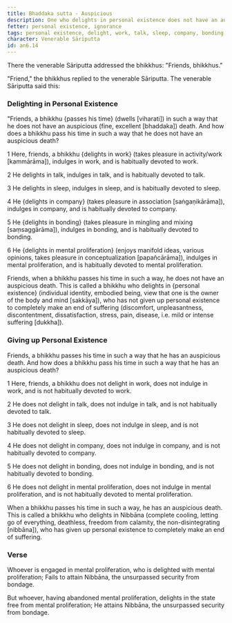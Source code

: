 ```yaml
---
title: Bhaddaka sutta - Auspicious
description: One who delights in personal existence does not have an auspicious death. One who delights in Nibbāna and gives up personal existence has an auspicious death.
fetter: personal existence, ignorance
tags: personal existence, delight, work, talk, sleep, company, bonding, mental proliferation, Nibbāna, auspicious, suffering, death, an, an6
character: Venerable Sāriputta
id: an6.14
---
```


There the venerable Sāriputta addressed the bhikkhus: "Friends, bhikkhus."

"Friend," the bhikkhus replied to the venerable Sāriputta. The venerable Sāriputta said this:

### Delighting in Personal Existence

"Friends, a bhikkhu \{passes his time} (dwells [viharati]) in such a way that he does not have an auspicious (fine, excellent [bhaddaka]) death. And how does a bhikkhu pass his time in such a way that he does not have an auspicious death?

1 Here, friends, a bhikkhu \{delights in work} (takes pleasure in activity/work [kammārāma]), indulges in work, and is habitually devoted to work.

2 He delights in talk, indulges in talk, and is habitually devoted to talk.

3 He delights in sleep, indulges in sleep, and is habitually devoted to sleep.

4 He \{delights in company} (takes pleasure in association [saṅgaṇikārāma]), indulges in company, and is habitually devoted to company.

5 He \{delights in bonding} (takes pleasure in mingling and mixing [saṃsaggārāma]), indulges in bonding, and is habitually devoted to bonding.

6 He \{delights in mental proliferation} (enjoys manifold ideas, various opinions, takes pleasure in conceptualization [papañcārāma]), indulges in mental proliferation, and is habitually devoted to mental proliferation.

Friends, when a bhikkhu passes his time in such a way, he does not have an auspicious death. This is called a bhikkhu who delights in \{personal existence} (individual identity, embodied being, view that one is the owner of the body and mind [sakkāya]), who has not given up personal existence to completely make an end of suffering (discomfort, unpleasantness, discontentment, dissatisfaction, stress, pain, disease, i.e. mild or intense suffering [dukkha]).

### Giving up Personal Existence

Friends, a bhikkhu passes his time in such a way that he has an auspicious death. And how does a bhikkhu pass his time in such a way that he has an auspicious death?

1 Here, friends, a bhikkhu does not delight in work, does not indulge in work, and is not habitually devoted to work.

2 He does not delight in talk, does not indulge in talk, and is not habitually devoted to talk.

3 He does not delight in sleep, does not indulge in sleep, and is not habitually devoted to sleep.

4 He does not delight in company, does not indulge in company, and is not habitually devoted to company.

5 He does not delight in bonding, does not indulge in bonding, and is not habitually devoted to bonding.

6 He does not delight in mental proliferation, does not indulge in mental proliferation, and is not habitually devoted to mental proliferation.

When a bhikkhu passes his time in such a way, he has an auspicious death. This is called a bhikkhu who delights in Nibbāna (complete cooling, letting go of everything, deathless, freedom from calamity, the non-disintegrating [nibbāna]), who has given up personal existence to completely make an end of suffering.

### Verse

Whoever is engaged in mental proliferation,
who is delighted with mental proliferation;
Fails to attain Nibbāna,
the unsurpassed security from bondage.

But whoever, having abandoned mental proliferation,
delights in the state free from mental proliferation;
He attains Nibbāna,
the unsurpassed security from bondage.